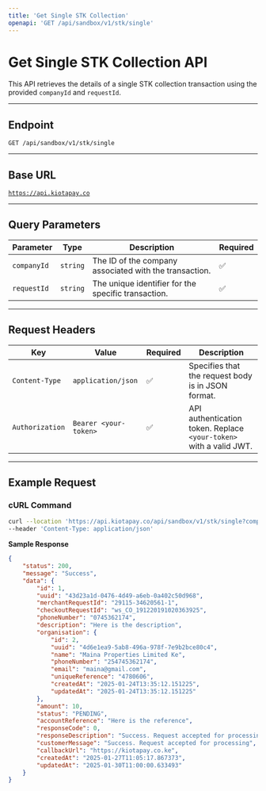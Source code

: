 ```yaml
---
title: 'Get Single STK Collection'
openapi: 'GET /api/sandbox/v1/stk/single'
---
```


# Get Single STK Collection API

This API retrieves the details of a single STK collection transaction using the provided `companyId` and `requestId`.

***

## **Endpoint**

`GET /api/sandbox/v1/stk/single`

***

## **Base URL**

[`https://api.kiotapay.co`](https://api.kiotapay.co)

***

## **Query Parameters**

| Parameter   | Type     | Description                                            | Required |
| ----------- | -------- | ------------------------------------------------------ | -------- |
| `companyId` | `string` | The ID of the company associated with the transaction. | ✅        |
| `requestId` | `string` | The unique identifier for the specific transaction.    | ✅        |

***

## **Request Headers**

| Key             | Value                 | Required | Description                                                        |
| --------------- | --------------------- | -------- | ------------------------------------------------------------------ |
| `Content-Type`  | `application/json`    | ✅        | Specifies that the request body is in JSON format.                 |
| `Authorization` | `Bearer <your-token>` | ✅        | API authentication token. Replace `<your-token>` with a valid JWT. |

***

## **Example Request**

### **cURL Command**

```bash
curl --location 'https://api.kiotapay.co/api/sandbox/v1/stk/single?companyId=4d6e1ea9-5ab8-496a-978f-7e9b2bce80c4&requestId=43d23a1d-0476-4d49-a6eb-0a402c50d968' \
--header 'Content-Type: application/json'
```

**Sample Response**

```json
{
    "status": 200,
    "message": "Success",
    "data": {
        "id": 1,
        "uuid": "43d23a1d-0476-4d49-a6eb-0a402c50d968",
        "merchantRequestId": "29115-34620561-1",
        "checkoutRequestId": "ws_CO_191220191020363925",
        "phoneNumber": "0745362174",
        "description": "Here is the description",
        "organisation": {
            "id": 2,
            "uuid": "4d6e1ea9-5ab8-496a-978f-7e9b2bce80c4",
            "name": "Maina Properties Limited Ke",
            "phoneNumber": "254745362174",
            "email": "maina@gmail.com",
            "uniqueReference": "4780606",
            "createdAt": "2025-01-24T13:35:12.151225",
            "updatedAt": "2025-01-24T13:35:12.151225"
        },
        "amount": 10,
        "status": "PENDING",
        "accountReference": "Here is the reference",
        "responseCode": 0,
        "responseDescription": "Success. Request accepted for processing",
        "customerMessage": "Success. Request accepted for processing",
        "callbackUrl": "https://kiotapay.co.ke",
        "createdAt": "2025-01-27T11:05:17.867373",
        "updatedAt": "2025-01-30T11:00:00.633493"
    }
}
```